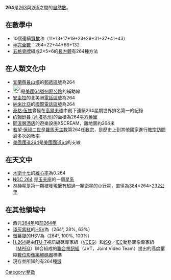 {{Unreferenced|time=2020-12-02T17:35:10+00:00}}
{{noteTA|G1=Math}}
{{整数
| 质因数分解 =<math>2^3 \times 3 \times 11</math> 
| 罗马数字 = CCLXIV
}}
'''264'''是[[263|263]]與[[265|265]]之間的[[自然數|自然數]]。

== 在數學中 ==
{{數字性質|use math=yes}}
*10個連續[[質數|質數]]和（11+13+17+19+23+29+31+37+41+43）
*[[半完全數|半完全數]]：264=22+44+66+132
*[[五格骨牌|五格骨牌]]組成2×5×6的[[長方體|長方體]]有264種方法

== 在人類文化中 ==
*[[宜蘭縣|宜蘭縣]][[員山鄉|員山鄉]]的[[郵遞區號|郵遞區號]]為264
*[[File:i-264.svg|25px]]是[[美國|美國]][[64號州際公路|64號州際公路]]的補助線
*[[安圭拉|安圭拉]]的北美洲[[電話區號|電話區號]]為264
*[[納米比亞|納米比亞]]的[[國際電話區號|國際電話區號]]為264
*[[泰格·伍兹|泰格·伍兹]]曾經在[[高爾夫球|高爾夫球]]中創下連續264星期世界排名第一的紀錄
*[[约翰逊县_(肯塔基州)|约翰逊县 (肯塔基州)]]的面積為264[[平方英里|平方英里]]
*[[同溫層酒店|同溫層酒店]]的遊樂設施XSCREAM，離地面約264米
*[[若望·保祿二世|若望·保祿二世]]是[[羅馬天主教|羅馬天主教]]第264任[[教宗|教宗]]，是歷史上到其他國家進行[[教宗訪問|教宗訪問]]最多次的教宗
*[[美國國道264|美國國道264]]是[[美國國道64|美國國道64]]的支線

== 在天文中 ==
*[[木衛十七|木衛十七]]的[[離心率|離心率]]為0.264
*[[NGC_264|NGC 264]] 是[[玉夫座|玉夫座]]的一個[[星系|星系]]
*[[林神星|林神星]]是第一顆被發現擁有超過一顆[[衛星|衛星]]的[[小行星|小行星]]，直徑為[[384|384]]×264×[[232|232]][[公里|公里]]

== 在其他領域中 ==
*西元[[264年|264年]]和[[前264年|前264年]]
*[[淺灰紫紅|淺灰紫紅]]的[[HSV色彩屬性模式|HSV]]為（264°, 28%, 63%）
*[[靛色|螢幕靛]]的HSV為（264°, 100%, 100%）
*[[H.264|H.264]]是由[[ITU-T|ITU-T]]視訊編碼專家組（[[VCEG|VCEG]]）和[[ISO|ISO]]／[[IEC|IEC]]動態圖像專家組（[[MPEG|MPEG]]）聯合組成的[[JVT|聯合視訊組]]（JVT，Joint Video Team）提出的高度壓縮[[數位影像|數位影像]][[編解碼器|編解碼器]]標準
*現存並所知的有264種[[猴|猴]]

[[Category:整數|Category:整數]]